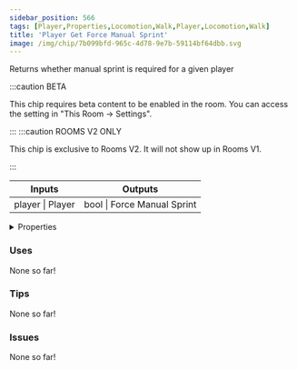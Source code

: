 ```yaml
---
sidebar_position: 566
tags: [Player,Properties,Locomotion,Walk,Player,Locomotion,Walk]
title: 'Player Get Force Manual Sprint'
image: /img/chip/7b099bfd-965c-4d78-9e7b-59114bf64dbb.svg
---
```


Returns whether manual sprint is required for a given player

:::caution BETA

This chip requires beta content to be enabled in the room. You can access the setting in "This Room -> Settings".

:::
:::caution ROOMS V2 ONLY

This chip is exclusive to Rooms V2. It will not show up in Rooms V1.

:::


<IChip uuid="7b099bfd-965c-4d78-9e7b-59114bf64dbb"/>

<table><thead><tr><th>Inputs</th><th>Outputs</th></tr></thead><tbody><tr><td>player | Player</td><td>bool | Force Manual Sprint</td></tr></tbody></table>

<details>
  <summary>Properties</summary>
  <div>
    <div>
    <table>
      <tbody>
        <tr>
          <td>Is beta required?</td>
          <td>Yes</td>
        </tr>
        <tr>
          <td>Is chip a trolling risk?</td>
          <td>No</td>
        </tr>
        <tr>
          <td>Is chip a role assignment risk?</td>
          <td>No</td>
        </tr>
        <tr>
          <td>Chip UUID</td>
          <td>7b099bfd-965c-4d78-9e7b-59114bf64dbb</td>
        </tr>
        <tr>
          <td>Room availability</td>
          <td>Rooms V2 only</td>
        </tr>
      </tbody>
    </table>
    </div>
  </div>
</details>

### Uses

None so far!

### Tips

None so far!

### Issues

None so far!